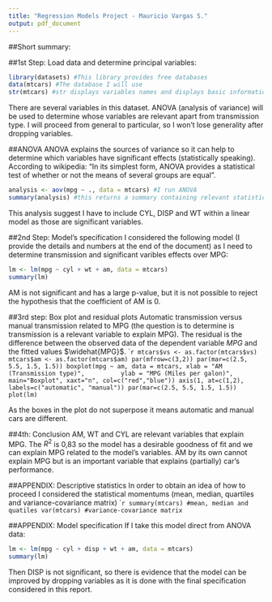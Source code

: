 ```yaml
---
title: "Regression Models Project - Mauricio Vargas S."
output: pdf_document
---
```


##Short summary:
\textbf{Does automatic transmission (among other variables) explain MPG in different car models?. To provide some light about this I have worked with R's cars database named Mtcars that contains different car models characteristics. In this report I can conclude that weight and cylinders are important variables and those (and not transmission) explain MPG in different car models. To answer this question I have used ANOVA which allows to determine if a variable can be dropped in a multivariated model.}

##1st Step: Load data and determine principal variables:

```r
library(datasets) #This library provides free databases
data(mtcars) #The database I will use
str(mtcars) #str displays variables names and displays basic information
```
There are several variables in this dataset. ANOVA (analysis of variance) will be used to determine whose variables are relevant apart from transmission type. I will proceed from general to particular, so I won't lose generality after dropping variables.

##ANOVA
ANOVA explains the sources of variance so it can help to determine which variables have significant effects (statistically speaking). According to wikipedia: "In its simplest form, ANOVA provides a statistical test of whether or not the means of several groups are equal".
```r
analysis <- aov(mpg ~ ., data = mtcars) #I run ANOVA
summary(analysis) #this returns a summary containing relevant statistics
```
This analysis suggest I have to include CYL, DISP and WT within a linear model as those are significant variables. 

##2nd Step: Model's specification
I considered the following model (I provide the details and numbers at the end of the document) as I need to determine transmission and significant varibles effects over MPG:
```r
lm <- lm(mpg ~ cyl + wt + am, data = mtcars)
summary(lm)
```
AM is not significant and has a large p-value, but it is not possible to reject the hypothesis that the coefficient of AM is 0.

##3rd step: Box plot and residual plots
Automatic transmission versus manual transmission related to MPG (the question is to determine is transmission is a relevant variable to explain MPG). 
The residual is the difference between the observed data of the dependent variable $MPG$ and the fitted values $\widehat{MPG}$.
````r
mtcars$vs <- as.factor(mtcars$vs)
mtcars$am <- as.factor(mtcars$am)
par(mfrow=c(3,2))
par(mar=c(2.5, 5.5, 1.5, 1.5))
boxplot(mpg ~ am, data = mtcars, xlab = "AM (Transmission type)", 
        ylab = "MPG (Miles per galon)", main="Boxplot", xaxt="n", col=c("red","blue"))
axis(1, at=c(1,2), labels=c("automatic", "manual"))
par(mar=c(2.5, 5.5, 1.5, 1.5))
plot(lm)
```

As the boxes in the plot do not superpose it means automatic and manual cars are different. 

##4th: Conclusion
AM, WT and CYL are relevant variables that explain MPG. The $R^2$ is 0,83 so the model has a desirable goodness of fit and we can explain MPG related to the model's variables. AM by its own cannot explain MPG but is an important variable that explains (partially) car's performance.

\newpage

##APPENDIX: Descriptive statistics
In order to obtain an idea of how to proceed I considered the statistical momentums (mean, median, quartiles and variance-covariance matrix)
````r
summary(mtcars) #mean, median and quatiles
var(mtcars) #variance-covariance matrix
```

##APPENDIX: Model specification
If I take this model direct from ANOVA data:
```r
lm <- lm(mpg ~ cyl + disp + wt + am, data = mtcars)
summary(lm)
```
Then DISP is not significant, so there is evidence that the model can be improved by dropping variables as it is done with the final specification considered in this report.